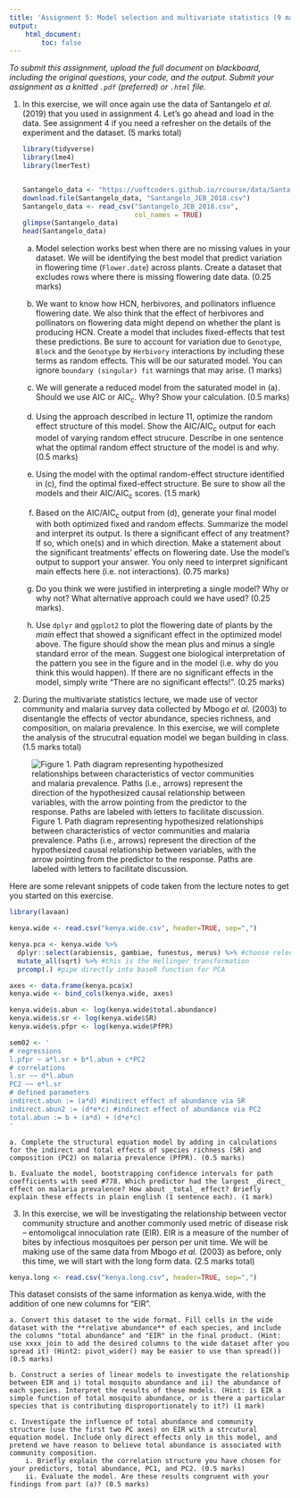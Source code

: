```yaml
---
title: 'Assignment 5: Model selection and multivariate statistics (9 marks)'
output:
    html_document:
        toc: false
---
```


*To submit this assignment, upload the full document on blackboard,
including the original questions, your code, and the output. Submit
your assignment as a knitted `.pdf` (preferred) or `.html` file.*

1. In this exercise, we will once again use the data of Santangelo _et al._ (2019) that you used in assignment 4. Let's go ahead and load in the data. See assignment 4 if you need a refresher on the details of the experiment and the dataset. (5 marks total)

    ```r
    library(tidyverse)
    library(lme4)
    library(lmerTest)
    
    
    Santangelo_data <- "https://uoftcoders.github.io/rcourse/data/Santangelo_JEB_2018.csv"
    download.file(Santangelo_data, "Santangelo_JEB_2018.csv")
    Santangelo_data <- read_csv("Santangelo_JEB_2018.csv", 
                                col_names = TRUE)
    glimpse(Santangelo_data)
    head(Santangelo_data)
    ```


    a. Model selection works best when there are no missing values in your dataset. We will be identifying the best model that predict variation in flowering time (`Flower.date`) across plants. Create a dataset that excludes rows where there is missing flowering date data. (0.25 marks)
    
    b. We want to know how HCN, herbivores, and pollinators influence flowering date. We also think that the effect of herbivores and pollinators on flowering data might depend on whether the plant is producing HCN. Create a model that includes fixed-effects that test these predictions. Be sure to account for variation due to `Genotype`, `Block` and the `Genotype` by `Herbivory` interactions by including these terms as random effects. This will be our saturated model. You can ignore `boundary (singular) fit` warnings that may arise. (1 marks)
    
    c. We will generate a reduced model from the saturated model in (a). Should we use AIC or AIC~c~. Why? Show your calculation. (0.5 marks)
    
    d. Using the approach described in lecture 11, optimize the random effect structure of this model. Show the AIC/AIC~c~ output for each model of varying random effect strucure. Describe in one sentence what the optimal random effect structure of the model is and why. (0.5 marks)
    
    e. Using the model with the optimal random-effect structure identified in (c), find the optimal fixed-effect structure. Be sure to show all the models and their AIC/AIC~c~ scores. (1.5 mark)
    
    f. Based on the AIC/AIC~c~ output from (d), generate your final model with both optimized fixed and random effects. Summarize the model and interpret its output. Is there a significant effect of any treatment? If so, which one(s) and in which direction. Make a statement about the significant treatments' effects on flowering date. Use the model's output to support your answer. You only need to interpret significant main effects here (i.e. not interactions). (0.75 marks)
    
    g. Do you think we were justified in interpreting a single model? Why or why not? What alternative approach could we have used? (0.25 marks).

    h. Use `dplyr` and `ggplot2` to plot the flowering date of plants by the _main_ effect that showed a significant effect in the optimized model above. The figure should show the mean plus and minus a single standard error of the mean. Suggest one biological interpretation of the pattern you see in the figure and in the model (i.e. why do you think this would happen). If there are no significant effects in the model, simply write "There are no significant effects!". (0.25 marks)
    
2. During the multivariate statistics lecture, we made use of vector community and malaria survey data collected by Mbogo _et al._ (2003) to disentangle the effects of vector abundance, species richness, and composition, on malaria prevalence. In this exercise, we will complete the analysis of the strucutral equation model we began building in class. (1.5 marks total)

![Figure 1. Path diagram representing hypothesized relationships between characteristics of vector communities and malaria prevalence. Paths (i.e., arrows) represent the direction of the hypothesized causal relationship between variables, with the arrow pointing from the predictor to the response. Paths are labeled with letters to facilitate discussion.](image/SEMfig.png)

Here are some relevant snippets of code taken from the lecture notes to get you started on this exercise.

```r

library(lavaan)

kenya.wide <- read.csv("kenya.wide.csv", header=TRUE, sep=",")

kenya.pca <- kenya.wide %>% 
  dplyr::select(arabiensis, gambiae, funestus, merus) %>% #choose relevant columns
  mutate_all(sqrt) %>% #this is the Hellinger transformation 
  prcomp(.) #pipe directly into baseR function for PCA

axes <- data.frame(kenya.pca$x)
kenya.wide <- bind_cols(kenya.wide, axes) 

kenya.wide$s.abun <- log(kenya.wide$total.abundance) 
kenya.wide$s.sr <- log(kenya.wide$SR) 
kenya.wide$s.pfpr <- log(kenya.wide$PfPR) 

sem02 <- '
# regressions
l.pfpr ~ a*l.sr + b*l.abun + c*PC2
# correlations
l.sr ~~ d*l.abun
PC2 ~~ e*l.sr
# defined parameters
indirect.abun := (a*d) #indirect effect of abundance via SR
indirect.abun2 := (d*e*c) #indirect effect of abundance via PC2
total.abun := b + (a*d) + (d*e*c) 
'

```

    a. Complete the structural equation model by adding in calculations for the indirect and total effects of species richness (SR) and composition (PC2) on malaria prevalence (PfPR). (0.5 marks)
  
    b. Evaluate the model, bootstrapping confidence intervals for path coefficients with seed #778. Which predictor had the largest _direct_ effect on malaria prevalence? How about _total_ effect? Briefly explain these effects in plain english (1 sentence each). (1 mark)


3. In this exercise, we will be investigating the relationship between vector community structure and another commonly used metric of disease risk -- entomoligcal innoculation rate (EIR). EIR is a measure of the number of bites by infectious mosquitoes per person per unit time. We will be making use of the same data from Mbogo _et al._ (2003) as before, only this time, we will start with the long form data. (2.5 marks total)

```r

kenya.long <- read.csv("kenya.long.csv", header=TRUE, sep=",")

```

This dataset consists of the same information as kenya.wide, with the addition of one new columns for "EIR".

    a. Convert this dataset to the wide format. Fill cells in the wide dataset with the **relative abundance** of each species, and include the columns "total abundance" and "EIR" in the final product. (Hint: use xxxx_join to add the desired columns to the wide dataset after you spread it) (Hint2: pivot_wider() may be easier to use than spread()) (0.5 marks)

    b. Construct a series of linear models to investigate the relationship between EIR and i) total mosquito abundance and ii) the abundance of each species. Interpret the results of these models. (Hint: is EIR a simple function of total mosquito abundance, or is there a particular species that is contributing disproportionately to it?) (1 mark)
  
    c. Investigate the influence of total abundance and community structure (use the first two PC axes) on EIR with a strcutural equation model. Include only direct effects only in this model, and pretend we have reason to believe total abundance is associated with community composition.
        i. Briefly explain the correlation structure you have chosen for your predictors, total abundance, PC1, and PC2. (0.5 marks)
        ii. Evaluate the model. Are these results congruent with your findings from part (a)? (0.5 marks)

